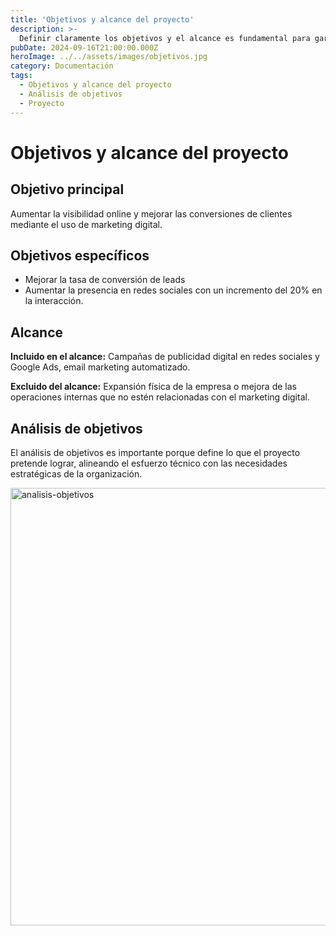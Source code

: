 ```yaml
---
title: 'Objetivos y alcance del proyecto'
description: >-
  Definir claramente los objetivos y el alcance es fundamental para garantizar su éxito. Estos elementos proporcionan una hoja de ruta, orientan los esfuerzos del equipo y aseguran que las expectativas de las partes interesadas se gestionen de manera adecuada. En esta entrada, exploraremos cómo establecer objetivos realistas y precisos, además de delimitar el alcance del proyecto para evitar desviaciones y maximizar los resultados.
pubDate: 2024-09-16T21:00:00.000Z
heroImage: ../../assets/images/objetivos.jpg
category: Documentación
tags:
  - Objetivos y alcance del proyecto
  - Análisis de objetivos
  - Proyecto
---
```


# Objetivos y alcance del proyecto

## Objetivo principal

Aumentar la visibilidad online y mejorar las conversiones de clientes mediante el uso de marketing digital.

## Objetivos específicos

- Mejorar la tasa de conversión de leads
- Aumentar la presencia en redes sociales con un incremento del 20% en la interacción.

## Alcance

**Incluido en el alcance:** Campañas de publicidad digital en redes sociales y Google Ads, email marketing automatizado.

**Excluido del alcance:** Expansión física de la empresa o mejora de las operaciones internas que no estén relacionadas con el marketing digital.

## Análisis de objetivos

El análisis de objetivos es importante porque define lo que el proyecto pretende lograr, alineando el esfuerzo técnico con las necesidades estratégicas de la organización.

<div style={{ display: 'flex', justifyContent: 'center' }}>
	<img src='/src/assets/images/analisis-objetivos.png' alt='analisis-objetivos' width='700' />
</div>
